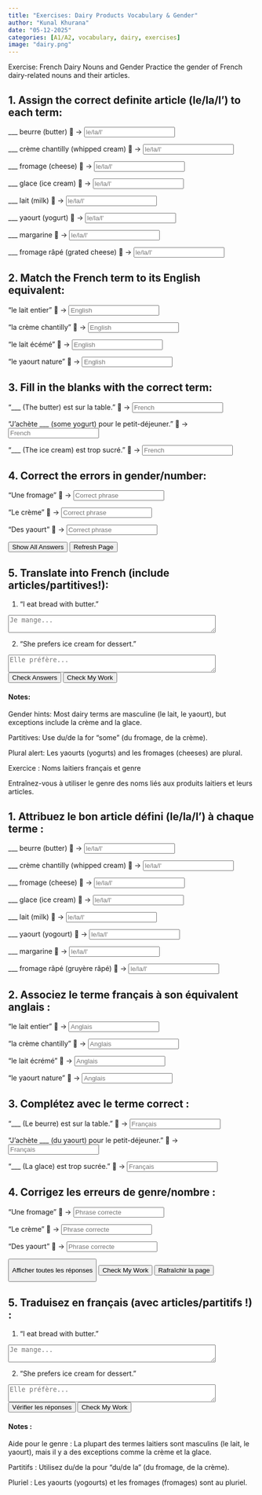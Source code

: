 ```yaml
---
title: "Exercises: Dairy Products Vocabulary & Gender"
author: "Kunal Khurana"
date: "05-12-2025"
categories: [A1/A2, vocabulary, dairy, exercises]
image: "dairy.png"
---
```


::: {.content-visible when-profile="english"}

Exercise: French Dairy Nouns and Gender Practice the gender of French dairy-related nouns and their articles.

## 1. Assign the correct definite article (le/la/l') to each term:

\_\_\_ beurre (butter) 🧈 → <input type="text" placeholder="le/la/l'" oninput="checkAnswer(this, 'le')">

\_\_\_ crème chantilly (whipped cream) 🍰 → <input type="text" placeholder="le/la/l'" oninput="checkAnswer(this, 'la')">

\_\_\_ fromage (cheese) 🧀 → <input type="text" placeholder="le/la/l'" oninput="checkAnswer(this, 'le')">

\_\_\_ glace (ice cream) 🍦 → <input type="text" placeholder="le/la/l'" oninput="checkAnswer(this, 'la')">

\_\_\_ lait (milk) 🥛 → <input type="text" placeholder="le/la/l'" oninput="checkAnswer(this, 'le')">

\_\_\_ yaourt (yogurt) 🍶 → <input type="text" placeholder="le/la/l'" oninput="checkAnswer(this, 'le')">

\_\_\_ margarine 🧈 → <input type="text" placeholder="le/la/l'" oninput="checkAnswer(this, 'la')">

\_\_\_ fromage râpé (grated cheese) 🧀 → <input type="text" placeholder="le/la/l'" oninput="checkAnswer(this, 'le')">

## 2. Match the French term to its English equivalent:

"le lait entier" 🥛 → <input type="text" placeholder="English" oninput="checkAnswer(this, 'whole milk')">

"la crème chantilly" 🍰 → <input type="text" placeholder="English" oninput="checkAnswer(this, 'whipped cream')">

"le lait écémé" 🥛 → <input type="text" placeholder="English" oninput="checkAnswer(this, 'skim milk')">

"le yaourt nature" 🍶 → <input type="text" placeholder="English" oninput="checkAnswer(this, 'plain yogurt')">

## 3. Fill in the blanks with the correct term:

"\_\_\_ (The butter) est sur la table." 🧈 → <input type="text" placeholder="French" oninput="checkAnswer(this, 'le beurre')">

"J’achète \_\_\_ (some yogurt) pour le petit-déjeuner." 🍶 → <input type="text" placeholder="French" oninput="checkAnswer(this, 'du yaourt')">

"\_\_\_ (The ice cream) est trop sucré." 🍦 → <input type="text" placeholder="French" oninput="checkAnswer(this, 'la glace')">

## 4. Correct the errors in gender/number:

"Une fromage" 🧀 → <input type="text" placeholder="Correct phrase" oninput="checkAnswer(this, 'un fromage')">

"Le crème" 🍦 → <input type="text" placeholder="Correct phrase" oninput="checkAnswer(this, 'la crème')">

"Des yaourt" 🍶 → <input type="text" placeholder="Correct phrase" oninput="checkAnswer(this, 'des yaourts')">

<button onclick="showAnswers()">Show All Answers</button>


<script>  
function showAnswers() {  
    document.querySelectorAll('input[type="text"]').forEach(input => {  
        const correct = input.getAttribute('oninput').match(/'([^']+)'/)[1];  
        input.value = correct;  
        const feedback = input.nextElementSibling;  
        feedback.textContent = "✓ Correct!";  
        feedback.style.color = "green";  
    });  
}  

function refreshPage() {  
    location.reload();  
}  
</script>


<button onclick="refreshPage()">Refresh Page</button>

## 5. Translate into French (include articles/partitives!):

1.  "I eat bread with butter."


<textarea placeholder="Je mange..." rows="2" cols="50" oninput="checkTranslation(this, 'Je mange du pain avec du beurre.')"></textarea>


2.  "She prefers ice cream for dessert."


<textarea placeholder="Elle préfère..." rows="2" cols="50" oninput="checkTranslation(this, 'Elle préfère la glace pour le dessert.')"></textarea>


<button onclick="checkAllAnswers()">Check Answers</button>

<button onclick="giveFeedback()">Check My Work</button>

<script>
function checkAnswer(input, correctAnswer) {
        const span = input.nextElementSibling;
        if (input.value.trim().toLowerCase() === correctAnswer.toLowerCase()) {
                span.textContent = "✓ Correct";
                span.style.color = "green";
        } else {
                span.textContent = "";
        }
}

function showAnswers() {
        document.querySelectorAll('input[type="text"]').forEach(el => {
                const correct = el.getAttribute('oninput')?.match(/'([^']+)'/)?.[1];
                if (correct) {
                        const span = el.nextElementSibling;
                        span.textContent = `Réponse : ${correct}`;
                        span.style.color = "blue";
                }
        });
}

function refreshPage() {
        location.reload();
}
</script>

#### Notes:

Gender hints: Most dairy terms are masculine (le lait, le yaourt), but exceptions include la crème and la glace.

Partitives: Use du/de la for "some" (du fromage, de la crème).

Plural alert: Les yaourts (yogurts) and les fromages (cheeses) are plural.


:::

::: {.content-visible when-profile="french"}

Exercice : Noms laitiers français et genre\

Entraînez-vous à utiliser le genre des noms liés aux produits laitiers et leurs articles.

## 1. Attribuez le bon article défini (le/la/l') à chaque terme :

\_\_\_ beurre (butter) 🧈 → <input type="text" placeholder="le/la/l'" oninput="checkAnswer(this, 'le')">

\_\_\_ crème chantilly (whipped cream) 🍰 → <input type="text" placeholder="le/la/l'" oninput="checkAnswer(this, 'la')">

\_\_\_ fromage (cheese) 🧀 → <input type="text" placeholder="le/la/l'" oninput="checkAnswer(this, 'le')">

\_\_\_ glace (ice cream) 🍦 → <input type="text" placeholder="le/la/l'" oninput="checkAnswer(this, 'la')">

\_\_\_ lait (milk) 🥛 → <input type="text" placeholder="le/la/l'" oninput="checkAnswer(this, 'le')">

\_\_\_ yaourt (yogourt) 🍶 → <input type="text" placeholder="le/la/l'" oninput="checkAnswer(this, 'le')">

\_\_\_ margarine 🧈 → <input type="text" placeholder="le/la/l'" oninput="checkAnswer(this, 'la')">

\_\_\_ fromage râpé (gruyère râpé) 🧀 → <input type="text" placeholder="le/la/l'" oninput="checkAnswer(this, 'le')">

## 2. Associez le terme français à son équivalent anglais :

"le lait entier" 🥛 → <input type="text" placeholder="Anglais" oninput="checkAnswer(this, 'whole milk')">

"la crème chantilly" 🍰 → <input type="text" placeholder="Anglais" oninput="checkAnswer(this, 'whipped cream')">

"le lait écrémé" 🥛 → <input type="text" placeholder="Anglais" oninput="checkAnswer(this, 'skim milk')">

"le yaourt nature" 🍶 → <input type="text" placeholder="Anglais" oninput="checkAnswer(this, 'plain yogurt')">

## 3. Complétez avec le terme correct :

"\_\_\_ (Le beurre) est sur la table." 🧈 → <input type="text" placeholder="Français" oninput="checkAnswer(this, 'le beurre')">

"J’achète \_\_\_ (du yaourt) pour le petit-déjeuner." 🍶 → <input type="text" placeholder="Français" oninput="checkAnswer(this, 'du yaourt')">

"\_\_\_ (La glace) est trop sucrée." 🍦 → <input type="text" placeholder="Français" oninput="checkAnswer(this, 'la glace')">

## 4. Corrigez les erreurs de genre/nombre :

"Une fromage" 🧀 → <input type="text" placeholder="Phrase correcte" oninput="checkAnswer(this, 'un fromage')">

"Le crème" 🍦 → <input type="text" placeholder="Phrase correcte" oninput="checkAnswer(this, 'la crème')">

"Des yaourt" 🍶 → <input type="text" placeholder="Phrase correcte" oninput="checkAnswer(this, 'des yaourts')">

<button onclick="showAnswers()">

Afficher toutes les réponses

</button>

<button onclick="giveFeedback()">Check My Work</button>

<script>
function checkAnswer(input, correctAnswer) {
        const span = input.nextElementSibling;
        if (input.value.trim().toLowerCase() === correctAnswer.toLowerCase()) {
                span.textContent = "✓ Correct";
                span.style.color = "green";
        } else {
                span.textContent = "";
        }
}

function showAnswers() {
        document.querySelectorAll('input[type="text"]').forEach(el => {
                const correct = el.getAttribute('oninput')?.match(/'([^']+)'/)?.[1];
                if (correct) {
                        const span = el.nextElementSibling;
                        span.textContent = `Réponse : ${correct}`;
                        span.style.color = "blue";
                }
        });
}

function refreshPage() {
        location.reload();
}
</script>

<button onclick="refreshPage()">Rafraîchir la page</button>

## 5. Traduisez en français (avec articles/partitifs !) :

1.  "I eat bread with butter."


<textarea placeholder="Je mange..." rows="2" cols="50" oninput="checkTranslation(this, 'Je mange du pain avec du beurre.')"></textarea>

2.  "She prefers ice cream for dessert."


<textarea placeholder="Elle préfère..." rows="2" cols="50" oninput="checkTranslation(this, 'Elle préfère la glace pour le dessert.')"></textarea>

<button onclick="checkAllAnswers()">Vérifier les réponses</button>


<button onclick="giveFeedback()">Check My Work</button>

<script>
function checkAnswer(input, correctAnswer) {
        const span = input.nextElementSibling;
        if (input.value.trim().toLowerCase() === correctAnswer.toLowerCase()) {
                span.textContent = "✓ Correct";
                span.style.color = "green";
        } else {
                span.textContent = "";
        }
}

function showAnswers() {
        document.querySelectorAll('input[type="text"]').forEach(el => {
                const correct = el.getAttribute('oninput')?.match(/'([^']+)'/)?.[1];
                if (correct) {
                        const span = el.nextElementSibling;
                        span.textContent = `Réponse : ${correct}`;
                        span.style.color = "blue";
                }
        });
}

function refreshPage() {
        location.reload();
}
</script>

#### Notes :

Aide pour le genre : La plupart des termes laitiers sont masculins (le lait, le yaourt), mais il y a des exceptions comme la crème et la glace.

Partitifs : Utilisez du/de la pour "du/de la" (du fromage, de la crème).

Pluriel : Les yaourts (yogourts) et les fromages (fromages) sont au pluriel.

:::